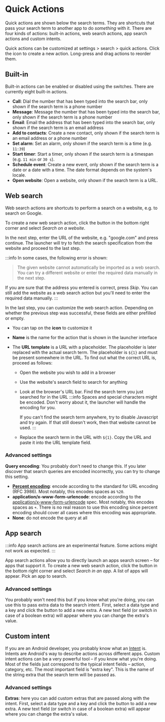
# Quick Actions

Quick actions are shown below the search terms. They are shortcuts that pass your search term to another app to do _something_ with it.
There are four kinds of actions: built-in actions, web search actions, app search actions and custom intents.

Quick actions can be customized at settings > search > quick actions. Click the <AddRoundedIcon /> icon to create a new action. Long-press and drag actions to reorder them.

## Built-in

Built-in actions can be enabled or disabled using the switches. There are currently eight built-in actions.

- **Call**: Dial the number that has been typed into the search bar, only shown if the search term is a phone number
- **Message**: Message the number that has been typed into the search bar, only shown if the search term is a phone number
- **Email**: Email the address that has been typed into the search bar, only shown if the search term is an email address
- **Add to contacts**: Create a new contact, only shown if the search term is an email address or a phone number
- **Set alarm**: Set an alarm, only shown if the search term is a time (e.g. `11:39`)
- **Start timer**: Start a timer, only shown if the search term is a timespan (e.g. `11 min` or `30 s`).
- **Schedule event**: Create a new event, only shown if the search term is a date or a date with a time. The date format depends on the system's locale.
- **Open website**: Open a website, only shown if the search term is a URL.

## Web search

Web search actions are shortcuts to perform a search on a website, e.g. to search on Google.

To create a new web search action, click the <AddRoundedIcon /> button in the bottom right corner and select _Search on a website_.

In the next step, enter the URL of the website, e.g. "google.com" and press continue. The launcher will try to fetch the search specification from the website and proceed to the last step.

:::info
In some cases, the following error is shown:

> The given website cannot automatically be imported as a web search. You can try a different website or enter the required data manually in the next step.

If you are sure that the address you entered is correct, press _Skip_. You can still add the website as a web search action but you'll need to enter the required data manually.
:::

In the last step, you can customize the web search action. Depending on whether the previous step was successful, these fields are either prefilled or empty.

- You can tap on the **icon** to customize it
- **Name** is the name for the action that is shown in the launcher interface
- The **URL template** is a URL with a placeholder. The placeholder is later replaced with the actual search term. The placeholder is `${1}` and must be present somewhere in the URL. To find out what the correct URL is, proceed as follows:

  - Open the website you wish to add in a browser
  - Use the website's search field to search for anything
  - Look at the browser's URL bar. Find the search term you just searched for in the URL
    :::info
    Spaces and special characters might be encoded. Don't worry about it, the launcher will handle the encoding for you.

    If you can't find the search term anywhere, try to disable Javascript and try again. If that still doesn't work, then that website cannot be used.
    :::

  - Replace the search term in the URL with `${1}`. Copy the URL and paste it into the URL template field.

### Advanced settings

**Query encoding**: You probably don't need to change this. If you later discover that search queries are encoded incorrectly, you can try to change this setting.

- **[Percent encoding](https://developer.mozilla.org/en-US/docs/Glossary/percent-encoding)**: encode according to the standard for URL encoding (RFC 3986). Most notably, this encodes spaces as `%20`.
- **application/x-www-form-urlencode**: encode according to the [application/x-www-form-urlencode](https://url.spec.whatwg.org/#application/x-www-form-urlencoded) spec. Most notably, this encodes spaces as `+`. There is no real reason to use this encoding since percent encoding should cover all cases where this encoding was appropriate.
- **None**: do not encode the query at all

## App search

:::info
App search actions are an experimental feature. Some actions might not work as expected.
:::

App search actions allow you to directly launch an apps search screen – for apps that support it. To create a new web search action, click the <AddRoundedIcon /> button in the bottom right corner and select _Search in an app_. A list of apps will appear. Pick an app to search.

### Advanced settings

You probably won't need this but if you know what you're doing, you can use this to pass extra data to the search intent. First, select a data type and a key and click the <AddRoundedIcon /> button to add a new extra. A new text field (or switch in case of a boolean extra) will appear where you can change the extra's value.

## Custom intent

If you are an Android developer, you probably know what an [Intent](https://developer.android.com/reference/android/content/Intent) is. Intents are Android's way to describe actions across different apps. Custom intent actions can be a very powerful tool – if you know what you're doing. Most of the fields just correspond to the typical intent fields – action, category, etc. The most important field is "extra key". This is the name of the string extra that the search term will be passed as.

### Advanced settings

**Extras**: here you can add custom extras that are passed along with the intent. First, select a data type and a key and click the <AddRoundedIcon /> button to add a new extra. A new text field (or switch in case of a boolean extra) will appear where you can change the extra's value.
